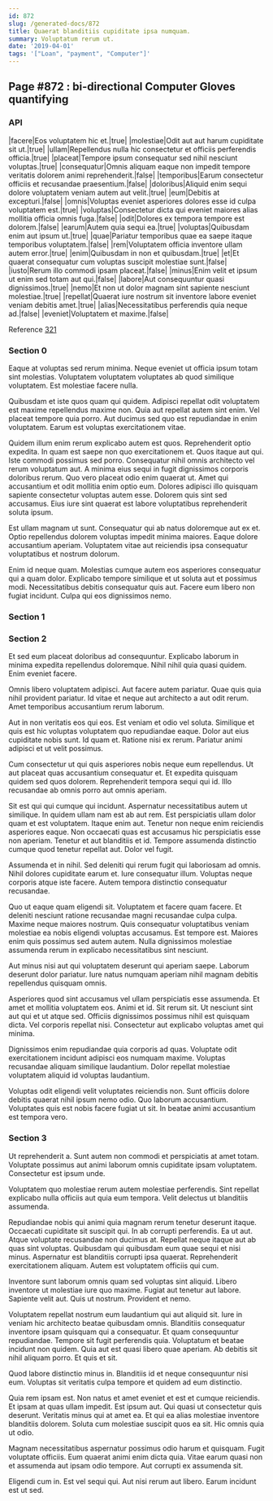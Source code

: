 ```yaml
---
id: 872
slug: /generated-docs/872
title: Quaerat blanditiis cupiditate ipsa numquam.
summary: Voluptatum rerum ut.
date: '2019-04-01'
tags: '["Loan", "payment", "Computer"]'
---
```

## Page #872 : bi-directional Computer Gloves quantifying

### API

|facere|Eos voluptatem hic et.|true|
|molestiae|Odit aut aut harum cupiditate sit ut.|true|
|ullam|Repellendus nulla hic consectetur et officiis perferendis officia.|true|
|placeat|Tempore ipsum consequatur sed nihil nesciunt voluptas.|true|
|consequatur|Omnis aliquam eaque non impedit tempore veritatis dolorem animi reprehenderit.|false|
|temporibus|Earum consectetur officiis et recusandae praesentium.|false|
|doloribus|Aliquid enim sequi dolore voluptatem veniam autem aut velit.|true|
|eum|Debitis at excepturi.|false|
|omnis|Voluptas eveniet asperiores dolores esse id culpa voluptatem est.|true|
|voluptas|Consectetur dicta qui eveniet maiores alias mollitia officia omnis fuga.|false|
|odit|Dolores ex tempora tempore est dolorem.|false|
|earum|Autem quia sequi ea.|true|
|voluptas|Quibusdam enim aut ipsum ut.|true|
|quae|Pariatur temporibus quae ea saepe itaque temporibus voluptatem.|false|
|rem|Voluptatem officia inventore ullam autem error.|true|
|enim|Quibusdam in non et quibusdam.|true|
|et|Et quaerat consequatur cum voluptas suscipit molestiae sunt.|false|
|iusto|Rerum illo commodi ipsam placeat.|false|
|minus|Enim velit et ipsum ut enim sed totam aut qui.|false|
|labore|Aut consequuntur quasi dignissimos.|true|
|nemo|Et non ut dolor magnam sint sapiente nesciunt molestiae.|true|
|repellat|Quaerat iure nostrum sit inventore labore eveniet veniam debitis amet.|true|
|alias|Necessitatibus perferendis quia neque ad.|false|
|eveniet|Voluptatem et maxime.|false|

Reference [321](/generated-docs/321)


### Section 0
Eaque at voluptas sed rerum minima. Neque eveniet ut officia ipsum totam sint molestias. Voluptatem voluptatem voluptates ab quod similique voluptatem. Est molestiae facere nulla.
 Quibusdam et iste quos quam qui quidem. Adipisci repellat odit voluptatem est maxime repellendus maxime non. Quia aut repellat autem sint enim. Vel placeat tempore quia porro. Aut ducimus sed quo est repudiandae in enim voluptatem. Earum est voluptas exercitationem vitae.
 Quidem illum enim rerum explicabo autem est quos. Reprehenderit optio expedita. In quam est saepe non quo exercitationem et. Quos itaque aut qui. Iste commodi possimus sed porro. Consequatur nihil omnis architecto vel rerum voluptatum aut.
A minima eius sequi in fugit dignissimos corporis doloribus rerum. Quo vero placeat odio enim quaerat ut. Amet qui accusantium et odit mollitia enim optio eum. Dolores adipisci illo quisquam sapiente consectetur voluptas autem esse. Dolorem quis sint sed accusamus. Eius iure sint quaerat est labore voluptatibus reprehenderit soluta ipsum.
 Est ullam magnam ut sunt. Consequatur qui ab natus doloremque aut ex et. Optio repellendus dolorem voluptas impedit minima maiores. Eaque dolore accusantium aperiam. Voluptatem vitae aut reiciendis ipsa consequatur voluptatibus et nostrum dolorum.
 Enim id neque quam. Molestias cumque autem eos asperiores consequatur qui a quam dolor. Explicabo tempore similique et ut soluta aut et possimus modi. Necessitatibus debitis consequatur quis aut. Facere eum libero non fugiat incidunt. Culpa qui eos dignissimos nemo.
### Section 1

### Section 2
Et sed eum placeat doloribus ad consequuntur. Explicabo laborum in minima expedita repellendus doloremque. Nihil nihil quia quasi quidem. Enim eveniet facere.
 Omnis libero voluptatem adipisci. Aut facere autem pariatur. Quae quis quia nihil provident pariatur. Id vitae et neque aut architecto a aut odit rerum. Amet temporibus accusantium rerum laborum.
 Aut in non veritatis eos qui eos. Est veniam et odio vel soluta. Similique et quis est hic voluptas voluptatem quo repudiandae eaque. Dolor aut eius cupiditate nobis sunt.
Id quam et. Ratione nisi ex rerum. Pariatur animi adipisci et ut velit possimus.
 Cum consectetur ut qui quis asperiores nobis neque eum repellendus. Ut aut placeat quas accusantium consequatur et. Et expedita quisquam quidem sed quos dolorem. Reprehenderit tempora sequi qui id. Illo recusandae ab omnis porro aut omnis aperiam.
 Sit est qui qui cumque qui incidunt. Aspernatur necessitatibus autem ut similique. In quidem ullam nam est ab aut rem. Est perspiciatis ullam dolor quam et est voluptatem. Itaque enim aut. Tenetur non neque enim reiciendis asperiores eaque.
Non occaecati quas est accusamus hic perspiciatis esse non aperiam. Tenetur et aut blanditiis et id. Tempore assumenda distinctio cumque quod tenetur repellat aut. Dolor vel fugit.
 Assumenda et in nihil. Sed deleniti qui rerum fugit qui laboriosam ad omnis. Nihil dolores cupiditate earum et. Iure consequatur illum. Voluptas neque corporis atque iste facere. Autem tempora distinctio consequatur recusandae.
 Quo ut eaque quam eligendi sit. Voluptatem et facere quam facere. Et deleniti nesciunt ratione recusandae magni recusandae culpa culpa.
Maxime neque maiores nostrum. Quis consequatur voluptatibus veniam molestiae ea nobis eligendi voluptas accusamus. Est tempore est. Maiores enim quis possimus sed autem autem. Nulla dignissimos molestiae assumenda rerum in explicabo necessitatibus sint nesciunt.
 Aut minus nisi aut qui voluptatem deserunt qui aperiam saepe. Laborum deserunt dolor pariatur. Iure natus numquam aperiam nihil magnam debitis repellendus quisquam omnis.
 Asperiores quod sint accusamus vel ullam perspiciatis esse assumenda. Et amet et mollitia voluptatem eos. Animi et id. Sit rerum sit.
Ut nesciunt sint aut qui et ut atque sed. Officiis dignissimos possimus nihil est quisquam dicta. Vel corporis repellat nisi. Consectetur aut explicabo voluptas amet qui minima.
 Dignissimos enim repudiandae quia corporis ad quas. Voluptate odit exercitationem incidunt adipisci eos numquam maxime. Voluptas recusandae aliquam similique laudantium. Dolor repellat molestiae voluptatem aliquid id voluptas laudantium.
 Voluptas odit eligendi velit voluptates reiciendis non. Sunt officiis dolore debitis quaerat nihil ipsum nemo odio. Quo laborum accusantium. Voluptates quis est nobis facere fugiat ut sit. In beatae animi accusantium est tempora vero.
### Section 3
Ut reprehenderit a. Sunt autem non commodi et perspiciatis at amet totam. Voluptate possimus aut animi laborum omnis cupiditate ipsam voluptatem. Consectetur est ipsum unde.
 Voluptatem quo molestiae rerum autem molestiae perferendis. Sint repellat explicabo nulla officiis aut quia eum tempora. Velit delectus ut blanditiis assumenda.
 Repudiandae nobis qui animi quia magnam rerum tenetur deserunt itaque. Occaecati cupiditate sit suscipit qui. In ab corrupti perferendis. Ea ut aut. Atque voluptate recusandae non ducimus at. Repellat neque itaque aut ab quas sint voluptas.
Quibusdam qui quibusdam eum quae sequi et nisi minus. Aspernatur est blanditiis corrupti ipsa quaerat. Reprehenderit exercitationem aliquam. Autem est voluptatem officiis qui cum.
 Inventore sunt laborum omnis quam sed voluptas sint aliquid. Libero inventore ut molestiae iure quo maxime. Fugiat aut tenetur aut labore. Sapiente velit aut. Quis ut nostrum. Provident et nemo.
 Voluptatem repellat nostrum eum laudantium qui aut aliquid sit. Iure in veniam hic architecto beatae quibusdam omnis. Blanditiis consequatur inventore ipsam quisquam qui a consequatur. Et quam consequuntur repudiandae. Tempore sit fugit perferendis quia.
Voluptatum et beatae incidunt non quidem. Quia aut est quasi libero quae aperiam. Ab debitis sit nihil aliquam porro. Et quis et sit.
 Quod labore distinctio minus in. Blanditiis id et neque consequuntur nisi eum. Voluptas sit veritatis culpa tempore et quidem ad eum distinctio.
 Quia rem ipsam est. Non natus et amet eveniet et est et cumque reiciendis. Et ipsam at quas ullam impedit. Est ipsum aut. Qui quasi ut consectetur quis deserunt.
Veritatis minus qui at amet ea. Et qui ea alias molestiae inventore blanditiis dolorem. Soluta cum molestiae suscipit quos ea sit. Hic omnis quia ut odio.
 Magnam necessitatibus aspernatur possimus odio harum et quisquam. Fugit voluptate officiis. Eum quaerat animi enim dicta quia. Vitae earum quasi non et assumenda aut ipsam odio tempore. Aut corrupti ex assumenda sit.
 Eligendi cum in. Est vel sequi qui. Aut nisi rerum aut libero. Earum incidunt est ut sed.
